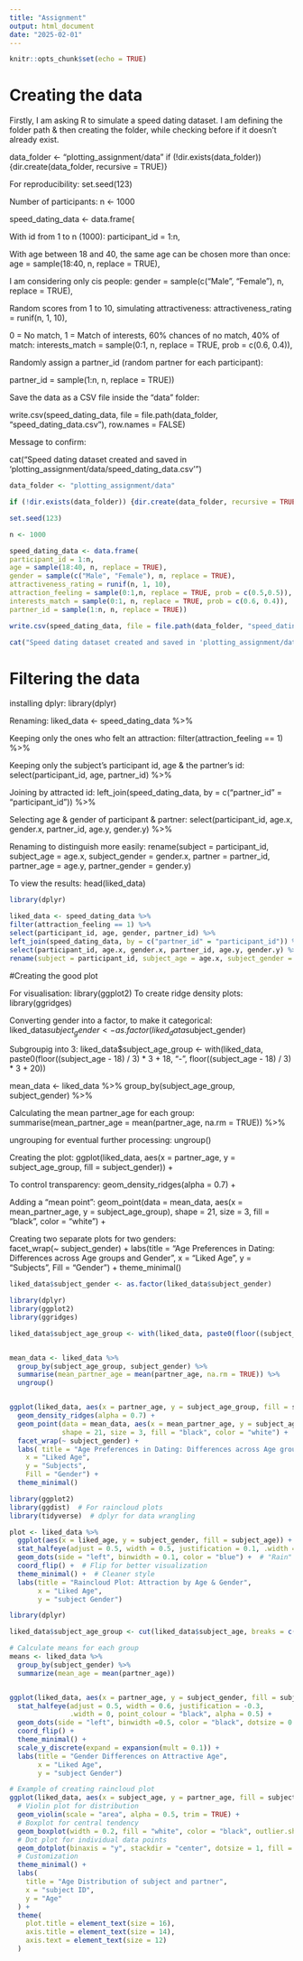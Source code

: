 ```yaml
---
title: "Assignment"
output: html_document
date: "2025-02-01"
---
```


```r
knitr::opts_chunk$set(echo = TRUE)
```

# Creating the data
Firstly, I am asking R to simulate a speed dating dataset. I am defining the folder path & then creating the folder, while checking before if it doesn't already exist.

data_folder <- "plotting_assignment/data"
if (!dir.exists(data_folder)) {dir.create(data_folder, recursive = TRUE)}

For reproducibility:
set.seed(123)  

Number of participants:
n <- 1000  

speed_dating_data <- data.frame(   

With id from 1 to n (1000):
participant_id = 1:n,    

With age between 18 and 40, the same age can be chosen more than once:
age = sample(18:40, n, replace = TRUE),    

I am considering only cis people:
gender = sample(c("Male", "Female"), n, replace = TRUE),

Random scores from 1 to 10, simulating attractiveness:
attractiveness_rating = runif(n, 1, 10),  

0 = No match, 1 = Match of interests, 60% chances of no match, 40% of match:
interests_match = sample(0:1, n, replace = TRUE, prob = c(0.6, 0.4)), 

Randomly assign a partner_id (random partner for each participant):

partner_id = sample(1:n, n, replace = TRUE))

Save the data as a CSV file inside the "data" folder:

write.csv(speed_dating_data, file = file.path(data_folder, "speed_dating_data.csv"), row.names = FALSE)

Message to confirm:

cat("Speed dating dataset created and saved in 'plotting_assignment/data/speed_dating_data.csv'\n")

```r
data_folder <- "plotting_assignment/data"

if (!dir.exists(data_folder)) {dir.create(data_folder, recursive = TRUE)}

set.seed(123) 

n <- 1000  

speed_dating_data <- data.frame(   
participant_id = 1:n,    
age = sample(18:40, n, replace = TRUE),    
gender = sample(c("Male", "Female"), n, replace = TRUE),
attractiveness_rating = runif(n, 1, 10),
attraction_feeling = sample(0:1,n, replace = TRUE, prob = c(0.5,0.5)),
interests_match = sample(0:1, n, replace = TRUE, prob = c(0.6, 0.4)),
partner_id = sample(1:n, n, replace = TRUE))

write.csv(speed_dating_data, file = file.path(data_folder, "speed_dating_data.csv"), row.names = FALSE)

cat("Speed dating dataset created and saved in 'plotting_assignment/data/speed_dating_data.csv'\n")


```

# Filtering the data

installing dplyr:
library(dplyr)

Renaming:
liked_data <- speed_dating_data %>%

Keeping only the ones who felt an attraction:
  filter(attraction_feeling == 1) %>%  
  
Keeping only the subject's participant id, age & the partner's id:
  select(participant_id, age, partner_id) %>% 
  
Joining by attracted id:
  left_join(speed_dating_data, by = c("partner_id" = "participant_id")) %>%
  
Selecting age & gender of participant & partner:
select(participant_id, age.x, gender.x, partner_id, age.y, gender.y) %>%

Renaming to distinguish more easily:
rename(subject = participant_id, subject_age = age.x, subject_gender = gender.x, partner = partner_id, partner_age = age.y, partner_gender = gender.y)

To view the results:
head(liked_data)

```r
library(dplyr)

liked_data <- speed_dating_data %>%
filter(attraction_feeling == 1) %>%  
select(participant_id, age, gender, partner_id) %>%
left_join(speed_dating_data, by = c("partner_id" = "participant_id")) %>%
select(participant_id, age.x, gender.x, partner_id, age.y, gender.y) %>%
rename(subject = participant_id, subject_age = age.x, subject_gender = gender.x, partner = partner_id, partner_age = age.y, partner_gender = gender.y)

```
#Creating the good plot

For visualisation:
library(ggplot2)
To create ridge density plots:
library(ggridges)

Converting gender into a factor, to make it categorical:
liked_data$subject_gender <- as.factor(liked_data$subject_gender)

Subgroupig into 3:
liked_data$subject_age_group <- with(liked_data, paste0(floor((subject_age - 18) / 3) * 3 + 18, "-", floor((subject_age - 18) / 3) * 3 + 20))

mean_data <- liked_data %>%
  group_by(subject_age_group, subject_gender) %>%
  
Calculating the mean partner_age for each group:
  summarise(mean_partner_age = mean(partner_age, na.rm = TRUE)) %>%
  
  ungrouping for eventual further processing:
  ungroup()

Creating the plot:
ggplot(liked_data, aes(x = partner_age, y = subject_age_group, fill = subject_gender)) +

To control transparency:
  geom_density_ridges(alpha = 0.7) +
  
Adding a "mean point":
  geom_point(data = mean_data, aes(x = mean_partner_age, y = subject_age_group),
             shape = 21, size = 3, fill = "black", color = "white") +
             
 Creating two separate plots for two genders:         
  facet_wrap(~ subject_gender) +
  labs(title = "Age Preferences in Dating: Differences across Age groups and Gender",
    x = "Liked Age",
    y = "Subjects",
    Fill = "Gender") +
  theme_minimal()

```r
liked_data$subject_gender <- as.factor(liked_data$subject_gender)

library(dplyr)
library(ggplot2)
library(ggridges)

liked_data$subject_age_group <- with(liked_data, paste0(floor((subject_age - 18) / 3) * 3 + 18, "-", floor((subject_age - 18) / 3) * 3 + 20))


mean_data <- liked_data %>%
  group_by(subject_age_group, subject_gender) %>%
  summarise(mean_partner_age = mean(partner_age, na.rm = TRUE)) %>%
  ungroup()


ggplot(liked_data, aes(x = partner_age, y = subject_age_group, fill = subject_gender)) +
  geom_density_ridges(alpha = 0.7) +
  geom_point(data = mean_data, aes(x = mean_partner_age, y = subject_age_group),
             shape = 21, size = 3, fill = "black", color = "white") +
  facet_wrap(~ subject_gender) +
  labs( title = "Age Preferences in Dating: Differences across Age groups and Gender",
    x = "Liked Age",
    y = "Subjects",
    Fill = "Gender") +
  theme_minimal()
```

```r

library(ggplot2)
library(ggdist)  # For raincloud plots
library(tidyverse)  # dplyr for data wrangling

plot <- liked_data %>%
  ggplot(aes(x = liked_age, y = subject_gender, fill = subject_age)) +  
  stat_halfeye(adjust = 0.5, width = 0.5, justification = 0.1, .width = 0, point_colour = "black") +  # "Cloud" part
  geom_dots(side = "left", binwidth = 0.1, color = "blue") +  # "Rain" part
  coord_flip() +  # Flip for better visualization
  theme_minimal() +  # Cleaner style
  labs(title = "Raincloud Plot: Attraction by Age & Gender",
       x = "Liked Age",
       y = "subject Gender") 

library(dplyr)

liked_data$subject_age_group <- cut(liked_data$subject_age, breaks = c(18, 25, 30, 35, 40), labels = c("18-25", "26-30", "31-35", "36-40"))

# Calculate means for each group
means <- liked_data %>%
  group_by(subject_gender) %>%
  summarize(mean_age = mean(partner_age))


ggplot(liked_data, aes(x = partner_age, y = subject_gender, fill = subject_age_group)) +
  stat_halfeye(adjust = 0.5, width = 0.6, justification = -0.3, 
               .width = 0, point_colour = "black", alpha = 0.5) +  
  geom_dots(side = "left", binwidth =0.5, color = "black", dotsize = 0.5) +
  coord_flip() +
  theme_minimal() +
  scale_y_discrete(expand = expansion(mult = 0.1)) +
  labs(title = "Gender Differences on Attractive Age",
       x = "Liked Age",
       y = "subject Gender")

```
```r

# Example of creating raincloud plot
ggplot(liked_data, aes(x = subject_age, y = partner_age, fill = subject_gender )) +
  # Violin plot for distribution
  geom_violin(scale = "area", alpha = 0.5, trim = TRUE) +
  # Boxplot for central tendency
  geom_boxplot(width = 0.2, fill = "white", color = "black", outlier.shape = NA) +
  # Dot plot for individual data points
  geom_dotplot(binaxis = "y", stackdir = "center", dotsize = 1, fill = "black") +
  # Customization
  theme_minimal() +
  labs(
    title = "Age Distribution of subject and partner",
    x = "subject ID",
    y = "Age"
  ) +
  theme(
    plot.title = element_text(size = 16),
    axis.title = element_text(size = 14),
    axis.text = element_text(size = 12)
  )


```

